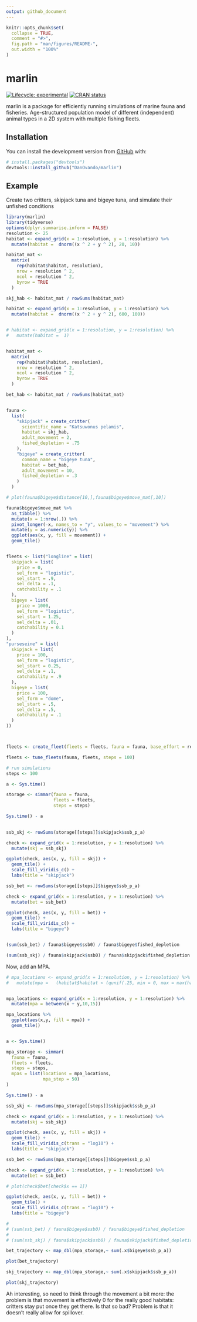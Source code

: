 ```yaml
---
output: github_document
---
```


<!-- README.md is generated from README.Rmd. Please edit that file -->

```r
knitr::opts_chunk$set(
  collapse = TRUE,
  comment = "#>",
  fig.path = "man/figures/README-",
  out.width = "100%"
)
```

# marlin

<!-- badges: start -->
[![Lifecycle: experimental](https://img.shields.io/badge/lifecycle-experimental-orange.svg)](https://www.tidyverse.org/lifecycle/#experimental)
[![CRAN status](https://www.r-pkg.org/badges/version/mar)](https://CRAN.R-project.org/package=mar)
<!-- badges: end -->

marlin is a package for efficiently running simulations of marine fauna and fisheries. Age-structured population model of different (independent) animal types in a 2D system with multiple fishing fleets. 

## Installation

You can install the development version from [GitHub](https://github.com/) with:

``` r
# install.packages("devtools")
devtools::install_github("DanOvando/marlin")
```
## Example

Create two critters, skipjack tuna and bigeye tuna, and simulate their unfished conditions

```r
library(marlin)
library(tidyverse)
options(dplyr.summarise.inform = FALSE)
resolution <- 25
habitat <- expand_grid(x = 1:resolution, y = 1:resolution) %>%
  mutate(habitat =  dnorm((x ^ 2 + y ^ 2), 20, 10))

habitat_mat <-
  matrix(
    rep(habitat$habitat, resolution),
    nrow = resolution ^ 2,
    ncol = resolution ^ 2,
    byrow = TRUE
  )

skj_hab <- habitat_mat / rowSums(habitat_mat)

habitat <- expand_grid(x = 1:resolution, y = 1:resolution) %>%
  mutate(habitat =  dnorm((x ^ 2 + y ^ 2), 600, 100))


# habitat <- expand_grid(x = 1:resolution, y = 1:resolution) %>%
#   mutate(habitat =  1)


habitat_mat <-
  matrix(
    rep(habitat$habitat, resolution),
    nrow = resolution ^ 2,
    ncol = resolution ^ 2,
    byrow = TRUE
  )

bet_hab <- habitat_mat / rowSums(habitat_mat)


fauna <-
  list(
    "skipjack" = create_critter(
      scientific_name = "Katsuwonus pelamis",
      habitat = skj_hab,
      adult_movement = 2,
      fished_depletion = .75
    ),
    "bigeye" = create_critter(
      common_name = "bigeye tuna",
      habitat = bet_hab,
      adult_movement = 10,
      fished_depletion = .3
    )
  )

# plot(fauna$bigeye$distance[10,],fauna$bigeye$move_mat[,10])

fauna$bigeye$move_mat %>% 
  as_tibble() %>% 
  mutate(x = 1:nrow(.)) %>% 
  pivot_longer(-x, names_to = "y", values_to = "movement") %>% 
  mutate(y = as.numeric(y)) %>% 
  ggplot(aes(x, y, fill = movement)) + 
  geom_tile()


fleets <- list("longline" = list(
  skipjack = list(
    price = 0,
    sel_form = "logistic",
    sel_start = .9,
    sel_delta = .1,
    catchability = .1
  ),
  bigeye = list(
    price = 1000,
    sel_form = "logistic",
    sel_start = 1.25,
    sel_delta = .01,
    catchability = 0.1
  )
),
"purseseine" = list(
  skipjack = list(
    price = 100,
    sel_form = "logistic",
    sel_start = 0.25,
    sel_delta = .1,
    catchability = .9
  ),
  bigeye = list(
    price = 100,
    sel_form = "dome",
    sel_start = .5,
    sel_delta = .5,
    catchability = .1
  )
))



fleets <- create_fleet(fleets = fleets, fauna = fauna, base_effort = resolution^2)

fleets <- tune_fleets(fauna, fleets, steps = 100)

# run simulations
steps <- 100

a <- Sys.time()

storage <- simmar(fauna = fauna,
                  fleets = fleets,
                  steps = steps)

Sys.time() - a
  

ssb_skj <- rowSums(storage[[steps]]$skipjack$ssb_p_a)

check <- expand_grid(x = 1:resolution, y = 1:resolution) %>%
  mutate(skj = ssb_skj)

ggplot(check, aes(x, y, fill = skj)) +
  geom_tile() +
  scale_fill_viridis_c() +
  labs(title = "skipjack")

ssb_bet <- rowSums(storage[[steps]]$bigeye$ssb_p_a)

check <- expand_grid(x = 1:resolution, y = 1:resolution) %>%
  mutate(bet = ssb_bet)

ggplot(check, aes(x, y, fill = bet)) +
  geom_tile() +
  scale_fill_viridis_c() +
  labs(title = "bigeye")


(sum(ssb_bet) / fauna$bigeye$ssb0) / fauna$bigeye$fished_depletion

(sum(ssb_skj) / fauna$skipjack$ssb0) / fauna$skipjack$fished_depletion


```


Now, add an MPA. 

```r

# mpa_locations <- expand_grid(x = 1:resolution, y = 1:resolution) %>%
#   mutate(mpa =   (habitat$habitat < (qunif(.25, min = 0, max = max(habitat$habitat)))))


mpa_locations <- expand_grid(x = 1:resolution, y = 1:resolution) %>%
  mutate(mpa = between(x + y,10,15))

mpa_locations %>% 
  ggplot(aes(x,y, fill = mpa)) + 
  geom_tile()


a <- Sys.time()

mpa_storage <- simmar(
  fauna = fauna,
  fleets = fleets,
  steps = steps,
  mpas = list(locations = mpa_locations,
              mpa_step = 50)
)

Sys.time() - a

ssb_skj <- rowSums(mpa_storage[[steps]]$skipjack$ssb_p_a)

check <- expand_grid(x = 1:resolution, y = 1:resolution) %>%
  mutate(skj = ssb_skj)

ggplot(check, aes(x, y, fill = skj)) +
  geom_tile() +
  scale_fill_viridis_c(trans = "log10") +
  labs(title = "skipjack")

ssb_bet <- rowSums(mpa_storage[[steps]]$bigeye$ssb_p_a)

check <- expand_grid(x = 1:resolution, y = 1:resolution) %>%
  mutate(bet = ssb_bet)

# plot(check$bet[check$x == 1])

ggplot(check, aes(x, y, fill = bet)) +
  geom_tile() +
  scale_fill_viridis_c(trans = "log10") +
  labs(title = "bigeye")

# 
# (sum(ssb_bet) / fauna$bigeye$ssb0) / fauna$bigeye$fished_depletion
# 
# (sum(ssb_skj) / fauna$skipjack$ssb0) / fauna$skipjack$fished_depletion

bet_trajectory <- map_dbl(mpa_storage,~ sum(.x$bigeye$ssb_p_a))

plot(bet_trajectory)

skj_trajectory <- map_dbl(mpa_storage,~ sum(.x$skipjack$ssb_p_a))

plot(skj_trajectory)

```


Ah interesting, so need to think through the movement a bit more: the problem is that movement is effectively 0 for the really good habitats: critters stay put once they get there. Is that so bad? Problem is that it doesn't really allow for spillover. 
